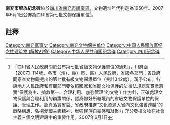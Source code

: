 {{msg:四川省文物保護單位
|名稱 = 南充市解放紀念碑
|編號 = 288
|圖片 = 
|級別 = S7
|分類 = 
|時代 = 1950年
|地点 = [[四川省|四川省]][[南充市|南充市]][[順慶區|順慶區]]
|坐標 =
|登錄 = 2007年6月1日
}}
'''南充市解放紀念碑'''位於[[四川省|四川省]][[南充市|南充市]][[順慶區|順慶區]]，文物遺址年代判定為1950年。2007年6月1日公佈為四川省第七批文物保護單位<ref>「四川省人民政府關於公布第七批省級文物保護單位的通知」，川府函【2007】114號，各市（州）、縣）市、區）人民政府，省級各部門：省政府同意省文物局提出的第七批有級文物保護單位（共計342處），現予公布。各級地方人民政府和有關部門要依照國家和省關文物保護的法律法規認真貫徹落實“保護為主、搶救第一、合理利用、加強管理”的文物工作方針，正確處理文物保護與合理利用的辯證關係，認真做好所轄境內的省級文物保護單位的保護、管理工作。認真落實省委、省政府推進“文化資源大省向文化強省跨越”的戰略構想，弘揚愛國主義精神，增強民族自豪感和凝聚力.充分發揮文物在社會主義三個文明建設中的重要作用。2007年6月1日</ref>。
==註釋==
{{reflist}}
{{文物保護單位小作品}}
[[Category:南充军事史|Category:南充军事史]]
[[Category:南充文物保护单位|Category:南充文物保护单位]]
[[Category:中国人民解放军纪念性建筑物_(解放战争)|Category:中国人民解放军纪念性建筑物 (解放战争)]]
[[Category:中华人民共和国纪念碑|Category:中华人民共和国纪念碑]]
[[Category:四川纪念碑|Category:四川纪念碑]]